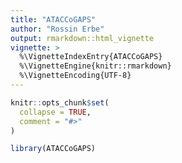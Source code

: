 ```yaml
---
title: "ATACCoGAPS"
author: "Rossin Erbe"
output: rmarkdown::html_vignette
vignette: >
  %\VignetteIndexEntry{ATACCoGAPS}
  %\VignetteEngine{knitr::rmarkdown}
  %\VignetteEncoding{UTF-8}
---
```


```r
knitr::opts_chunk$set(
  collapse = TRUE,
  comment = "#>"
)
```

```r
library(ATACCoGAPS)
```
